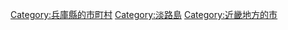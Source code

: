 {{Commonscat|Minamiawaji, Hyogo}}
{{Catmore}}

{{DEFAULTSORT:Minamiawaji-shi}}
[[Category:兵庫縣的市町村|Category:兵庫縣的市町村]]
[[Category:淡路島|Category:淡路島]]
[[Category:近畿地方的市|Category:近畿地方的市]]